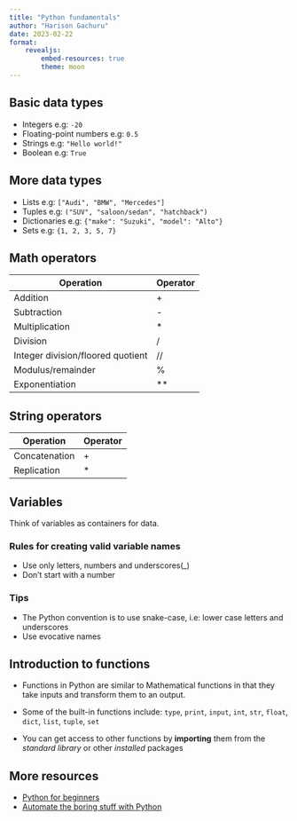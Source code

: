 ```yaml
---
title: "Python fundamentals"
author: "Harison Gachuru"
date: 2023-02-22
format:
    revealjs:
        embed-resources: true
        theme: moon
---
```


## Basic data types
- Integers e.g: `-20`
- Floating-point numbers e.g: `0.5`
- Strings e.g: `"Hello world!"`
- Boolean e.g: `True`

## More data types
- Lists e.g: `["Audi", "BMW", "Mercedes"]`
- Tuples e.g: `("SUV", "saloon/sedan", "hatchback")`
- Dictionaries e.g: `{"make": "Suzuki", "model": "Alto"}`
- Sets e.g: `{1, 2, 3, 5, 7}`

## Math operators
| Operation | Operator |
|----------|-----------|
| Addition | + |
| Subtraction | - |
| Multiplication | * |
| Division | / |
| Integer division/floored quotient | // |
| Modulus/remainder | % |
| Exponentiation | ** |

## String operators
| Operation | Operator |
|----------|-----------|
| Concatenation | + |
| Replication | * |

## Variables
Think of variables as containers for data.

### Rules for creating valid variable names
- Use only letters, numbers and underscores(_)
- Don't start with a number

:::{.callout-tip}
### Tips
- The Python convention is to use snake-case, i.e: lower case letters
    and underscores
- Use evocative names
:::


## Introduction to functions
- Functions in Python are similar to Mathematical functions in that
they take inputs and transform them to an output.

- Some of the built-in functions include: `type`, `print`, `input`, `int`,
    `str`, `float`, `dict`, `list`, `tuple`, `set`
- You can get access to other functions by **importing** them from
    the *standard library* or other *installed* packages

## More resources
- [Python for beginners](https://www.sololearn.com/learning/1157)
- [Automate the boring stuff with Python](https://automatetheboringstuff.com/)
